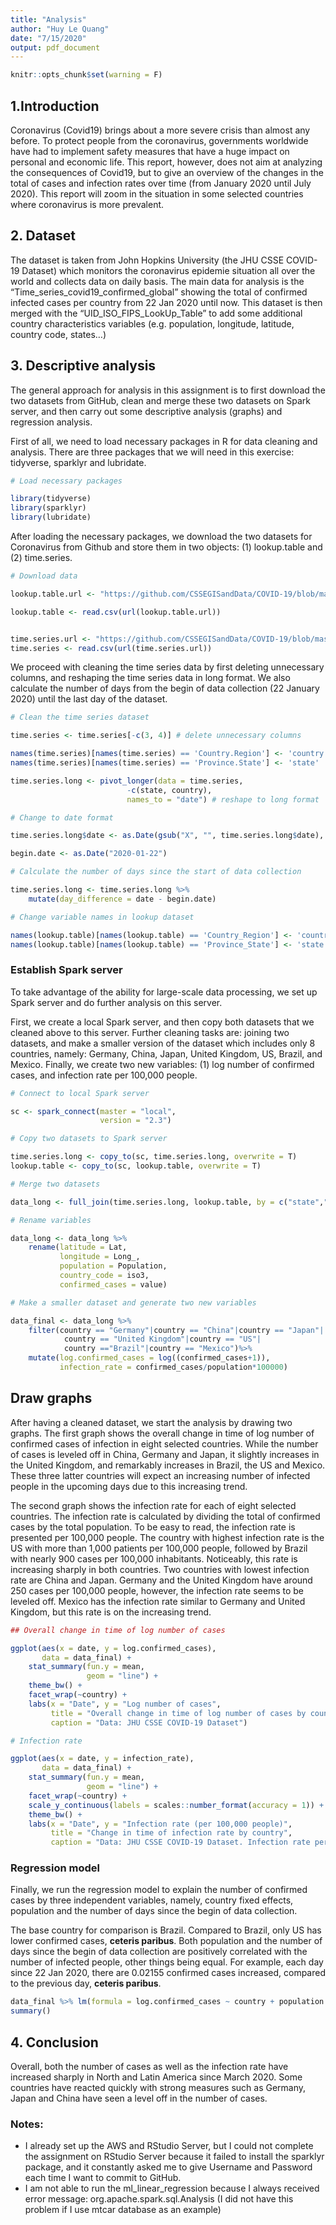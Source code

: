 ```yaml
---
title: "Analysis"
author: "Huy Le Quang"
date: "7/15/2020"
output: pdf_document
---
```


```r
knitr::opts_chunk$set(warning = F)
```

## 1.Introduction

Coronavirus (Covid19) brings about a more severe crisis than almost any before. To protect people from the coronavirus, governments worldwide have had to implement safety measures that have a huge impact on personal and economic life. This report, however, does not aim at analyzing the consequences of Covid19, but to give an overview of the changes in the total of cases and infection rates over time (from January 2020 until July 2020). This report will zoom in the situation in some selected countries where coronavirus is more prevalent.

## 2. Dataset

The dataset is taken from John Hopkins University (the JHU CSSE COVID-19 Dataset) which monitors the coronavirus epidemie situation all over the world and collects data on daily basis. The main data for analysis is the "Time_series_covid19_confirmed_global" showing the total of confirmed infected cases per country from 22 Jan 2020 until now. This dataset is then merged with the “UID_ISO_FIPS_LookUp_Table” to add some additional country characteristics variables (e.g. population, longitude, latitude, country code, states...)


## 3. Descriptive analysis

The general approach for analysis in this assignment is to first download the two datasets from GitHub, clean and merge these two datasets on Spark server, and then carry out some descriptive analysis (graphs) and regression analysis.

First of all, we need to load necessary packages in R for data cleaning and analysis. There are three packages that we will need in this exercise: tidyverse, sparklyr and lubridate.


```r

# Load necessary packages

library(tidyverse)
library(sparklyr)
library(lubridate)

```

After loading the necessary packages, we download the two datasets for Coronavirus from Github and store them in two objects: (1) lookup.table and (2) time.series.


```r

# Download data

lookup.table.url <- "https://github.com/CSSEGISandData/COVID-19/blob/master/csse_covid_19_data/UID_ISO_FIPS_LookUp_Table.csv?raw=true"

lookup.table <- read.csv(url(lookup.table.url))


time.series.url <- "https://github.com/CSSEGISandData/COVID-19/blob/master/csse_covid_19_data/csse_covid_19_time_series/time_series_covid19_confirmed_global.csv?raw=true"
time.series <- read.csv(url(time.series.url))

```


We proceed with cleaning the time series data by first deleting unnecessary columns, and reshaping the time series data in long format. We also calculate the number of days from the begin of data collection (22 January 2020) until the last day of the dataset.


```r

# Clean the time series dataset

time.series <- time.series[-c(3, 4)] # delete unnecessary columns

names(time.series)[names(time.series) == 'Country.Region'] <- 'country'
names(time.series)[names(time.series) == 'Province.State'] <- 'state'

time.series.long <- pivot_longer(data = time.series,
                          -c(state, country),
                          names_to = "date") # reshape to long format

# Change to date format

time.series.long$date <- as.Date(gsub("X", "", time.series.long$date), "%m.%d.%y") 

begin.date <- as.Date("2020-01-22")

# Calculate the number of days since the start of data collection

time.series.long <- time.series.long %>% 
    mutate(day_difference = date - begin.date)

# Change variable names in lookup dataset

names(lookup.table)[names(lookup.table) == 'Country_Region'] <- 'country'
names(lookup.table)[names(lookup.table) == 'Province_State'] <- 'state'

```


### Establish Spark server

To take advantage of the ability for large-scale data processing, we set up Spark server and do further analysis on this server.

First, we create a local Spark server, and then copy both datasets that we cleaned above to this server. Further cleaning tasks are: joining two datasets, and make a smaller version of the dataset which includes only 8 countries, namely: Germany, China, Japan, United Kingdom, US, Brazil, and Mexico. Finally, we create two new variables: (1) log number of confirmed cases, and infection rate per 100,000 people.


```r

# Connect to local Spark server

sc <- spark_connect(master = "local", 
                    version = "2.3")

# Copy two datasets to Spark server

time.series.long <- copy_to(sc, time.series.long, overwrite = T)
lookup.table <- copy_to(sc, lookup.table, overwrite = T)

# Merge two datasets

data_long <- full_join(time.series.long, lookup.table, by = c("state","country"))

# Rename variables

data_long <- data_long %>% 
    rename(latitude = Lat,
           longitude = Long_,
           population = Population,
           country_code = iso3,
           confirmed_cases = value)

# Make a smaller dataset and generate two new variables

data_final <- data_long %>% 
    filter(country == "Germany"|country == "China"|country == "Japan"|
            country == "United Kingdom"|country == "US"|
            country =="Brazil"|country == "Mexico")%>%
    mutate(log.confirmed_cases = log((confirmed_cases+1)),
           infection_rate = confirmed_cases/population*100000)


```

## Draw graphs

After having a cleaned dataset, we start the analysis by drawing two graphs. The first graph shows the overall change in time of log number of confirmed cases of infection in eight selected countries. While the number of cases is leveled off in China, Germany and Japan, it slightly increases in the United Kingdom, and remarkably increases in Brazil, the US and Mexico. These three latter countries will expect an increasing number of infected people in the upcoming days due to this increasing trend.


The second graph shows the infection rate for each of eight selected countries. The infection rate is calculated by dividing the total of confirmed cases by the total population. To be easy to read, the infection rate is presented per 100,000 people. The country with highest infection rate is the US with more than 1,000 patients per 100,000 people, followed by Brazil with nearly 900 cases per 100,000 inhabitants. Noticeably, this rate is increasing sharply in both countries. Two countries with lowest infection rate are China and Japan. Germany and the United Kingdom have around 250 cases per 100,000 people, however, the infection rate seems to be leveled off. Mexico has the infection rate similar to Germany and United Kingdom, but this rate is on the increasing trend. 


```r

## Overall change in time of log number of cases

ggplot(aes(x = date, y = log.confirmed_cases),
       data = data_final) +
    stat_summary(fun.y = mean,
                 geom = "line") + 
    theme_bw() +
    facet_wrap(~country) +
    labs(x = "Date", y = "Log number of cases",
         title = "Overall change in time of log number of cases by country",
         caption = "Data: JHU CSSE COVID-19 Dataset")

# Infection rate

ggplot(aes(x = date, y = infection_rate),
       data = data_final) +
    stat_summary(fun.y = mean,
                 geom = "line") +
    facet_wrap(~country) +
    scale_y_continuous(labels = scales::number_format(accuracy = 1)) +
    theme_bw() +
    labs(x = "Date", y = "Infection rate (per 100,000 people)",
         title = "Change in time of infection rate by country",
         caption = "Data: JHU CSSE COVID-19 Dataset. Infection rate per 100,000 people")

```

### Regression model


Finally, we run the regression model to explain the number of confirmed cases by three independent variables, namely, country fixed effects, population and the number of days since the begin of data collection.

The base country for comparison is Brazil. Compared to Brazil, only US has lower confirmed cases, **ceteris paribus**. Both population and the number of days since the begin of data collection are positively correlated with the number of infected people, other things being equal. For example, each day since 22 Jan 2020, there are 0.02155 confirmed cases increased, compared to the previous day, **ceteris paribus**.  


```r

data_final %>% lm(formula = log.confirmed_cases ~ country + population + day_difference) %>% 
summary()

```


## 4. Conclusion


Overall, both the number of cases as well as the infection rate have increased sharply in North and Latin America since March 2020. Some countries have reacted quickly with strong measures such as Germany, Japan and China have seen a level off in the number of cases.


### Notes:

- I already set up the AWS and RStudio Server, but I could not complete the assignment on RStudio Server because it failed to install the sparklyr package, and it constantly asked me to give Username and Password each time I want to commit to GitHub.
- I am not able to run the ml_linear_regression because I always received error message: org.apache.spark.sql.Analysis (I did not have this problem if I use mtcar database as an example)

